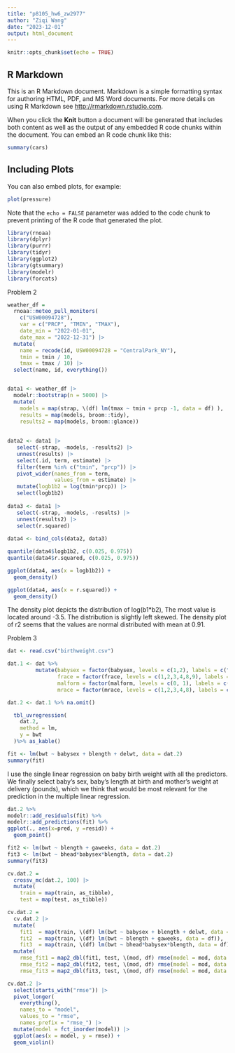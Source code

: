 ```yaml
---
title: "p8105_hw6_zw2977"
author: "Ziqi Wang"
date: "2023-12-01"
output: html_document
---
```


```r
knitr::opts_chunk$set(echo = TRUE)
```

## R Markdown

This is an R Markdown document. Markdown is a simple formatting syntax for authoring HTML, PDF, and MS Word documents. For more details on using R Markdown see <http://rmarkdown.rstudio.com>.

When you click the **Knit** button a document will be generated that includes both content as well as the output of any embedded R code chunks within the document. You can embed an R code chunk like this:

```r
summary(cars)
```

## Including Plots

You can also embed plots, for example:

```r
plot(pressure)
```

Note that the `echo = FALSE` parameter was added to the code chunk to prevent printing of the R code that generated the plot.


```r

library(rnoaa)
library(dplyr)
library(purrr)
library(tidyr)
library(ggplot2)
library(gtsummary)
library(modelr)
library(forcats)

```


Problem 2
```r
weather_df = 
  rnoaa::meteo_pull_monitors(
    c("USW00094728"),
    var = c("PRCP", "TMIN", "TMAX"), 
    date_min = "2022-01-01",
    date_max = "2022-12-31") |>
  mutate(
    name = recode(id, USW00094728 = "CentralPark_NY"),
    tmin = tmin / 10,
    tmax = tmax / 10) |>
  select(name, id, everything())



```



```r
data1 <- weather_df |> 
  modelr::bootstrap(n = 5000) |> 
  mutate(
    models = map(strap, \(df) lm(tmax ~ tmin + prcp -1, data = df) ),
    results = map(models, broom::tidy),
    results2 = map(models, broom::glance))
 
 
data2 <- data1 |> 
   select(-strap, -models, -results2) |> 
   unnest(results) |> 
   select(.id, term, estimate) |> 
   filter(term %in% c("tmin", "prcp")) |>
   pivot_wider(names_from = term,
               values_from = estimate) |>
   mutate(logb1b2 = log(tmin*prcp)) |>
   select(logb1b2)
 
data3 <- data1 |> 
   select(-strap, -models, -results) |> 
   unnest(results2) |>
   select(r.squared)
 
data4 <- bind_cols(data2, data3)
```


```r

quantile(data4$logb1b2, c(0.025, 0.975))
quantile(data4$r.squared, c(0.025, 0.975))

ggplot(data4, aes(x = logb1b2)) +
  geom_density()

ggplot(data4, aes(x = r.squared)) +
  geom_density()

```

The density plot depicts the distribution of log(b1*b2), The most value is located around -3.5. The distribution is slightly left skewed. The density plot of r2 seems that the values are normal distributed with mean at 0.91.  



Problem 3

```r
dat <- read.csv("birthweight.csv")
```

```r
dat.1 <- dat %>% 
         mutate(babysex = factor(babysex, levels = c(1,2), labels = c("male", "female")),
                frace = factor(frace, levels = c(1,2,3,4,8,9), labels = c("White", "Black", "Asian", "Puerto Rican", "Other", "Unknown")),
                malform = factor(malform, levels = c(0, 1), labels = c("absent", "present")),
                mrace = factor(mrace, levels = c(1,2,3,4,8), labels = c("White", "Black", "Asian", "Puerto Rican", "Other")))

dat.2 <- dat.1 %>% na.omit()

```


```r

  tbl_uvregression(
    dat.2,
    method = lm,
    y = bwt
  )%>% as_kable()

```



```r
fit <- lm(bwt ~ babysex + blength + delwt, data = dat.2)
summary(fit)
```
I use the single linear regression on baby birth weight with all the predictors. We finally select baby’s sex, baby’s length at birth and 
mother’s weight at delivery (pounds), which we think that would be most relevant for the prediction in the multiple linear regression.  

```r
dat.2 %>%
modelr::add_residuals(fit) %>%
modelr::add_predictions(fit) %>%
ggplot(., aes(x=pred, y =resid)) +
  geom_point()

```


```r
fit2 <- lm(bwt ~ blength + gaweeks, data = dat.2)
fit3 <- lm(bwt ~ bhead*babysex*blength, data = dat.2)
summary(fit3)

```


```r
cv.dat.2 =
  crossv_mc(dat.2, 100) |> 
  mutate(
    train = map(train, as_tibble),
    test = map(test, as_tibble))

cv.dat.2 = 
  cv.dat.2 |> 
  mutate(
    fit1  = map(train, \(df) lm(bwt ~ babysex + blength + delwt, data = df)),
    fit2  = map(train, \(df) lm(bwt ~ blength + gaweeks, data = df)),
    fit3  = map(train, \(df) lm(bwt ~ bhead*babysex*blength, data = df))) |> 
  mutate(
    rmse_fit1 = map2_dbl(fit1, test, \(mod, df) rmse(model = mod, data = df)),
    rmse_fit2 = map2_dbl(fit2, test, \(mod, df) rmse(model = mod, data = df)),
    rmse_fit3 = map2_dbl(fit3, test, \(mod, df) rmse(model = mod, data = df)))

cv.dat.2 |> 
  select(starts_with("rmse")) |> 
  pivot_longer(
    everything(),
    names_to = "model", 
    values_to = "rmse",
    names_prefix = "rmse_") |> 
  mutate(model = fct_inorder(model)) |> 
  ggplot(aes(x = model, y = rmse)) + 
  geom_violin()


```

